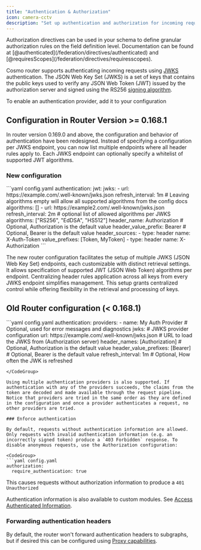 ```yaml
---
title: "Authentication & Authorization"
icon: camera-cctv
description: "Set up authentication and authorization for incoming requests"
---
```


<Info>
  Authorization directives can be used in your schema to define granular authorization rules on the field definition level. Documentation can be found at [@authenticated](/federation/directives/authenticated) and [@requiresScopes](/federation/directives/requiresscopes).
</Info>

Cosmo router supports authenticating incoming requests using [JWKS](https://auth0.com/docs/secure/tokens/json-web-tokens/json-web-key-sets) authentication. The JSON Web Key Set (JWKS) is a set of keys that contains the public keys used to verify any JSON Web Token (JWT) issued by the authorization server and signed using the RS256 [signing algorithm](https://auth0.com/docs/tokens/concepts/signing-algorithms).

To enable an authentication provider, add it to your configuration

## Configuration in Router Version >= 0.168.1

In router version 0.169.0 and above, the configuration and behavior of authentication have been redesigned. Instead of specifying a configuration per JWKS endpoint, you can now list multiple endpoints where all header rules apply to. Each JWKS endpoint can optionally specify a whitelist of supported JWT algorithms.

### New configuration

<CodeGroup>
  ```yaml config.yaml
  authentication:
    jwt:
      jwks:
        - url: https://example.com/.well-known/jwks.json
          refresh_interval: 1m
          # Leaving algorithms empty will allow all supported algorithms from the config docs
          algorithms: []
        - url: https://example2.com/.well-known/jwks.json
          refresh_interval: 2m
          # optional list of allowed algorithms per JWKS
          algorithms: ["RS256", "EdDSA", "HS512"]
      header_name: Authorization # Optional, Authorization is the default value
      header_value_prefix: Bearer # Optional, Bearer is the default value
      header_sources:
        - type: header
          name: X-Auth-Token
          value_prefixes: [Token, MyToken]
        - type: header
          name: X-Authorization
  ```
</CodeGroup>

The new router configuration facilitates the setup of multiple JWKS (JSON Web Key Set) endpoints, each customizable with distinct retrieval settings. It allows specification of supported JWT (JSON Web Token) algorithms per endpoint. Centralizing header rules application across all keys from every JWKS endpoint simplifies management. This setup grants centralized control while offering flexibility in the retrieval and processing of keys.

## Old Router configuration (\< 0.168.1)

<CodeGroup>
  ```yaml config.yaml
  authentication:
    providers:
      - name: My Auth Provider # Optional, used for error messages and diagnostics
        jwks: # JWKS provider configuration
          url: https://example.com/.well-known/jwks.json # URL to load the JWKS from (Authorization server)
          header_names: [Authorization] # Optional, Authorization is the default value
          header_value_prefixes: [Bearer] # Optional, Bearer is the default value
          refresh_interval: 1m # Optional, How often the JWK is refreshed

  ```
</CodeGroup>

Using multiple authentication providers is also supported. If authentication with any of the providers succeeds, the claims from the token are decoded and made available through the request pipeline. Notice that providers are tried in the same order as they are defined in the configuration and once a provider authenticates a request, no other providers are tried.

### Enforce authentication

By default, requests without authentication information are allowed. Only requests with invalid authentication information (e.g. an incorrectly signed token) produce a `403 Forbidden` response. To disable anonymous requests, use the Authorization configuration:

<CodeGroup>
  ```yaml config.yaml
  authorization:
    require_authentication: true
  ```
</CodeGroup>

This causes requests without authorization information to produce a `401 Unauthorized`

Authentication information is also available to custom modules. See [Access Authenticated Information](/router/custom-modules#access-authentication-information).

### Forwarding authentication headers

By default, the router won't forward authentication headers to subgraphs, but if desired this can be configured using [Proxy capabilities](/router/proxy-capabilities).
